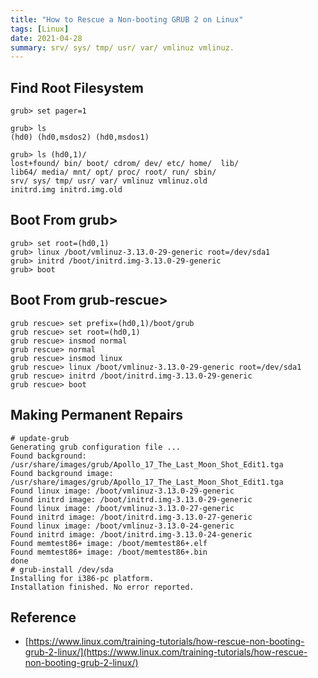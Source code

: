 ```yaml
---
title: "How to Rescue a Non-booting GRUB 2 on Linux"
tags: [Linux]
date: 2021-04-28
summary: srv/ sys/ tmp/ usr/ var/ vmlinuz vmlinuz.
---
```


## Find Root Filesystem

```shell
grub> set pager=1

grub> ls
(hd0) (hd0,msdos2) (hd0,msdos1)

grub> ls (hd0,1)/
lost+found/ bin/ boot/ cdrom/ dev/ etc/ home/  lib/
lib64/ media/ mnt/ opt/ proc/ root/ run/ sbin/ 
srv/ sys/ tmp/ usr/ var/ vmlinuz vmlinuz.old 
initrd.img initrd.img.old
```

## Boot From grub>

```shell
grub> set root=(hd0,1)
grub> linux /boot/vmlinuz-3.13.0-29-generic root=/dev/sda1
grub> initrd /boot/initrd.img-3.13.0-29-generic
grub> boot
```

## Boot From grub-rescue>

```shell
grub rescue> set prefix=(hd0,1)/boot/grub
grub rescue> set root=(hd0,1)
grub rescue> insmod normal
grub rescue> normal
grub rescue> insmod linux
grub rescue> linux /boot/vmlinuz-3.13.0-29-generic root=/dev/sda1
grub rescue> initrd /boot/initrd.img-3.13.0-29-generic
grub rescue> boot
```

## Making Permanent Repairs

```shell
# update-grub
Generating grub configuration file ...
Found background: /usr/share/images/grub/Apollo_17_The_Last_Moon_Shot_Edit1.tga
Found background image: /usr/share/images/grub/Apollo_17_The_Last_Moon_Shot_Edit1.tga
Found linux image: /boot/vmlinuz-3.13.0-29-generic
Found initrd image: /boot/initrd.img-3.13.0-29-generic
Found linux image: /boot/vmlinuz-3.13.0-27-generic
Found initrd image: /boot/initrd.img-3.13.0-27-generic
Found linux image: /boot/vmlinuz-3.13.0-24-generic
Found initrd image: /boot/initrd.img-3.13.0-24-generic
Found memtest86+ image: /boot/memtest86+.elf
Found memtest86+ image: /boot/memtest86+.bin
done
# grub-install /dev/sda
Installing for i386-pc platform.
Installation finished. No error reported.
```

## Reference

- [https://www.linux.com/training-tutorials/how-rescue-non-booting-grub-2-linux/](https://www.linux.com/training-tutorials/how-rescue-non-booting-grub-2-linux/)